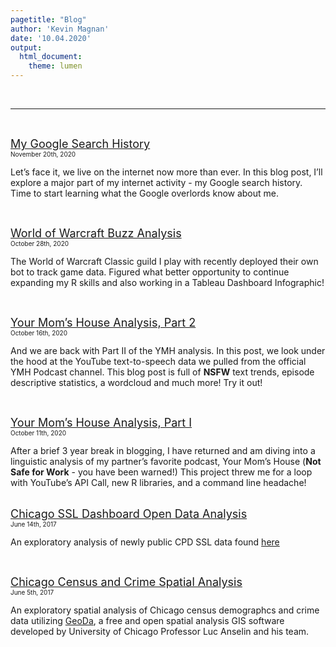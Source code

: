```yaml
---
pagetitle: "Blog"
author: 'Kevin Magnan'
date: '10.04.2020'
output:
  html_document:
    theme: lumen
---
```

<!-- Not used -->
<!-- <style> -->
<!-- body { -->
<!--   position: absolute; -->
<!--   left: 300px;} -->
<!-- </style> -->

<br><hr><br>

<font size='+1'>[My Google Search History](google_searches.html)</font>\
<font size='-2'>November 20th, 2020</font>

Let's face it, we live on the internet now more than ever. In this blog post, I'll explore a major part of my internet activity - my Google search history. Time to start learning what the Google overlords know about me.   

</br>

<font size='+1'>[World of Warcraft Buzz Analysis](WoW_guild.html)</font>\
<font size='-2'>October 28th, 2020</font>

The World of Warcraft Classic guild I play with recently deployed their own bot to track game data. Figured what better opportunity to continue expanding my R skills and also working in a Tableau Dashboard Infographic!

</br>

<font size='+1'>[Your Mom's House Analysis, Part 2](YMH2.html)</font>\
<font size='-2'>October 16th, 2020</font>

And we are back with Part II of the YMH analysis. In this post, we look under the hood at the YouTube text-to-speech data we pulled from the official YMH Podcast channel. This blog post is full of **NSFW** text trends, episode descriptive statistics, a wordcloud and much more! Try it out!

</br>

<font size='+1'>[Your Mom's House Analysis, Part I](YMH.html)</font>\
<font size='-2'>October 11th, 2020</font>

After a brief 3 year break in blogging, I have returned and am diving into a linguistic analysis of my partner's favorite podcast, Your Mom's House (**Not Safe for Work** - you have been warned!) This project threw me for a loop with YouTube's API Call, new R libraries, and a command line headache!

</br>
<font size='+1'>[Chicago SSL Dashboard Open Data Analysis](SSL.html)</font>\
<font size='-2'>June 14th, 2017</font>

An exploratory analysis of newly public CPD SSL data found [here](https://data.cityofchicago.org/Public-Safety/Strategic-Subject-List-Historical/4aki-r3np)

</br>

<font size='+1'>[Chicago Census and Crime Spatial Analysis](SSL.html)</font>\
<font size='-2'>June 5th, 2017</font>


An exploratory spatial analysis of Chicago census demographcs and crime data utilizing [GeoDa](https://geodacenter.github.io/), a free and open spatial analysis GIS software developed by University of Chicago Professor Luc Anselin and his team.


